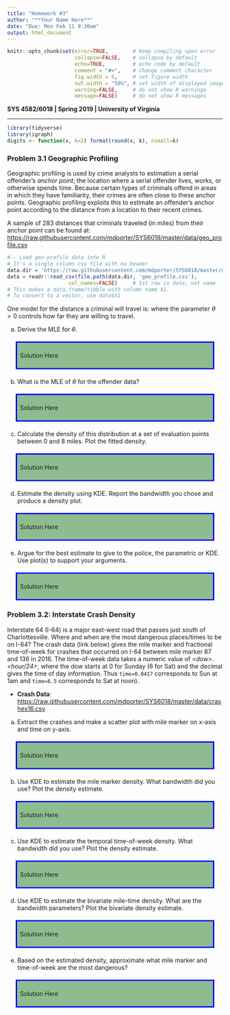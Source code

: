 ---
title: "Homework #3"
author: "**Your Name Here**"
date: "Due: Mon Feb 11 9:30am"
output: html_document
---

<!--- Below are global settings for knitr. You can override any of them by adding the changes to individual chunks --->

```{r global_options, include=FALSE}
knitr::opts_chunk$set(error=TRUE,        # Keep compiling upon error
                      collapse=FALSE,    # collapse by default
                      echo=TRUE,         # echo code by default
                      comment = "#>",    # change comment character
                      fig.width = 5,     # set figure width
                      out.width = "50%", # set width of displayed images
                      warning=FALSE,     # do not show R warnings
                      message=FALSE)     # do not show R messages
```

<!--- Solution Region --->
<style>
#solution {
  background-color: #8FBC8F;
  border-style: solid;
  border-color: blue;
  padding: .5em;
  margin: 20px
}
</style>



**SYS 4582/6018 | Spring 2019 | University of Virginia **

*******************************************

<!--- Load Required R packages here --->
```{r, include=FALSE}
library(tidyverse)
library(igraph)
digits <- function(x, k=2) format(round(x, k), nsmall=k)
```


### Problem 3.1 Geographic Profiling

Geographic profiling is used by crime analysts to estimation a serial offender's *anchor point*; the location where a serial offender lives, works, or otherwise spends time. Because certain types of criminals offend in areas in which they have familiarity, their crimes are often close to these anchor points. Geographic profiling exploits this to estimate an offender's anchor point according to the distance from a location to their recent crimes. 

A sample of $283$ distances that criminals traveled (in miles) from their anchor point can be found at: 
<https://raw.githubusercontent.com/mdporter/SYS6018/master/data/geo_profile.csv>

```{r, eval=FALSE}
#-- Load geo-profile data into R
# It's a single column csv file with no header
data.dir = 'https://raw.githubusercontent.com/mdporter/SYS6018/master/data'
data = readr::read_csv(file.path(data.dir, 'geo_profile.csv'),
                    col_names=FALSE)     # 1st row is data, not name
# This makes a data.frame/tibble with column name X1.
# To convert to a vector, use data$X1
```


One model for the distance a criminal will travel is:
\begin{align*}
f(x; \theta) = \frac{x}{\theta} \exp \left( - \frac{x^2}{2 \theta} \right)
\end{align*}
where the parameter $\theta > 0$ controls how far they are willing to travel. 

a. Derive the MLE for $\theta$. 

<div id="solution">
Solution Here
</div>


b. What is the MLE of $\theta$ for the offender data? 

<div id="solution">
Solution Here
</div>


c. Calculate the density of this distribution at a set of evaluation points between 0 and 8 miles. Plot the fitted density.

<div id="solution">
Solution Here
</div>

d. Estimate the density using KDE. Report the bandwidth you chose and produce a density plot. 


<div id="solution">
Solution Here
</div>


e. Argue for the best estimate to give to the police, the parametric or KDE. Use plot(s) to support your arguments. 

<div id="solution">
Solution Here
</div>






### Problem 3.2: Interstate Crash Density

Interstate 64 (I-64) is a major east-west road that passes just south of Charlottesville. Where and when are the most dangerous places/times to be on I-64? The crash data (link below) gives the mile marker and fractional time-of-week for crashes that occurred on I-64 between mile marker 87 and 136 in 2016. The time-of-week data takes a numeric value of *\<dow\>.\<hour/24\>*, where the dow starts at 0 for Sunday (6 for Sat) and the decimal gives the time of day information. Thus `time=0.0417` corresponds to Sun at 1am and `time=6.5` corresponds to Sat at noon). 

- **Crash Data**: <https://raw.githubusercontent.com/mdporter/SYS6018/master/data/crashes16.csv>


a. Extract the crashes and make a scatter plot with mile marker on x-axis and time on y-axis. 

<div id="solution">
Solution Here
</div>

b. Use KDE to estimate the mile marker density. What bandwidth did you use? Plot the density estimate. 

<div id="solution">
Solution Here
</div>

c. Use KDE to estimate the temporal time-of-week density. What bandwidth did you use? Plot the density estimate. 

<div id="solution">
Solution Here
</div>


d. Use KDE to estimate the bivariate mile-time density. What are the bandwidth parameters? Plot the bivariate density estimate. 

<div id="solution">
Solution Here
</div>



e. Based on the estimated density, approximate what mile marker and time-of-week are the most dangerous? 

<div id="solution">
Solution Here
</div>


		